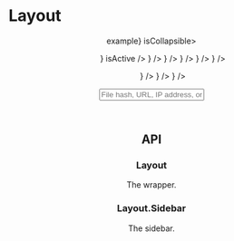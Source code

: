 





<Meta title="Layout" component={Layout} />

# Layout

<Preview withToolbar>
  <Story name="variation 1" parameters={{ decorators: [withKnobs] }}>
    <Layout hasHeader style={{ height: "250px" }}>
        <Header style={{ background: "#7dbcea" }} />
        <Content style={{ background: "#108ee9" }} />
    </Layout>
  </Story>
</Preview>

<Preview withToolbar>
  <Story name="variation 2" parameters={{ decorators: [withKnobs] }}>
    <Layout hasHeader style={{ height: "250px" }}>
        <Header style={{ background: "#7dbcea" }} />
        <Layout hasLeftSidebar>
            <Sidebar />
            <Content style={{ background: "#108ee9" }} />
        </Layout>
    </Layout>
  </Story>
</Preview>

<Preview withToolbar>
  <Story name="variation 2 collapsed" parameters={{ decorators: [withKnobs] }}>
    <Layout hasHeader style={{ height: "250px" }}>
        <Header style={{ background: "#7dbcea" }} />
        <Layout hasLeftSidebar isLeftSidebarCollapsed>
            <Sidebar isCollapsed />
            <Content style={{ background: "#108ee9" }} />
        </Layout>
    </Layout>
  </Story>
</Preview>

<Preview withToolbar>
  <Story name="variation 3" parameters={{ decorators: [withKnobs] }}>
    <Layout hasHeader style={{ height: "250px" }}>
        <Header style={{ background: "#7dbcea" }} />
        <Layout hasRightSidebar>
            <Content style={{ background: "#108ee9" }} />
            <Sidebar position="right" />
        </Layout>
    </Layout>
  </Story>
</Preview>

<Preview withToolbar>
  <Story name="variation 3 collapsed" parameters={{ decorators: [withKnobs] }}>
    <Layout hasHeader style={{ height: "250px" }}>
        <Header style={{ background: "#7dbcea" }} />
        <Layout hasRightSidebar isRightSidebarCollapsed>
            <Content style={{ background: "#108ee9" }} />
            <Sidebar position="right" isCollapsed />
        </Layout>
    </Layout>
  </Story>
</Preview>

<Preview withToolbar>
  <Story name="variation 4" parameters={{ decorators: [withKnobs] }}>
    <Layout hasHeader style={{ height: "250px" }}>
        <Header style={{ background: "#7dbcea" }} />
        <Layout hasLeftSidebar hasRightSidebar>
            <Sidebar />
            <Content style={{ background: "#108ee9" }} />
            <Sidebar position="right" />
        </Layout>
    </Layout>
  </Story>
</Preview>

<Preview withToolbar>
  <Story name="variation 4 collapsed" parameters={{ decorators: [withKnobs] }}>
    <Layout hasHeader style={{ height: "250px" }}>
        <Header style={{ background: "#7dbcea" }} />
        <Layout hasLeftSidebar isLeftSidebarCollapsed hasRightSidebar isRightSidebarCollapsed>
            <Sidebar isCollapsed />
            <Content style={{ background: "#108ee9" }} />
            <Sidebar position="right" isCollapsed />
        </Layout>
    </Layout>
  </Story>
</Preview>

<Preview withToolbar>
  <Story name="variation 5" parameters={{ decorators: [withKnobs] }}>
    <Layout hasLeftSidebar style={{ height: "250px" }}>
        <Sidebar />
        <Layout hasHeader>
            <Header style={{ background: "#7dbcea" }} />
            <Content style={{ background: "#108ee9" }} />
        </Layout>
    </Layout>
  </Story>
</Preview>

<Preview withToolbar>
  <Story name="variation 5 collapsed" parameters={{ decorators: [withKnobs] }}>
    <Layout hasLeftSidebar isLeftSidebarCollapsed style={{ height: "250px" }}>
        <Sidebar isCollapsed />
        <Layout hasHeader>
            <Header style={{ background: "#7dbcea" }} />
            <Content style={{ background: "#108ee9" }} />
        </Layout>
    </Layout>
  </Story>
</Preview>

<Preview withToolbar>
  <Story name="variation 6" parameters={{ decorators: [withKnobs] }}>
    <Layout hasRightSidebar style={{ height: "250px" }}>
        <Sidebar position="right" />
        <Layout hasHeader>
            <Header style={{ background: "#7dbcea" }} />
            <Content style={{ background: "#108ee9" }} />
        </Layout>
    </Layout>
  </Story>
</Preview>

<Preview withToolbar>
  <Story name="variation 6 collapsed" parameters={{ decorators: [withKnobs] }}>
    <Layout hasRightSidebar isRightSidebarCollapsed style={{ height: "250px" }}>
        <Sidebar position="right" isCollapsed />
        <Layout hasHeader>
            <Header style={{ background: "#7dbcea" }} />
            <Content style={{ background: "#108ee9" }} />
        </Layout>
    </Layout>
  </Story>
</Preview>


<Preview withToolbar>
  <Story name="example" parameters={{ decorators: [withKnobs] }}>
    <Layout hasLeftSidebar style={{ height: "100vh" }}>
        <Sidebar header={<div style={{ textAlign: "center"}}>example</div>} isCollapsible>
            <Menu>
                <MenuItem name="Dashboard" icon={<IconDashboard />} isActive />
                <MenuItem name="Upload Artifact" icon={<IconUpload />} />
                <MenuItem name="Artifact Catalog" icon={<IconFolder />} />
                <MenuItem name="Saved Reports" icon={<IconHeart />} />
                <MenuItem name="Tags" icon={<IconTag />} />
                <MenuItem name="Modules" icon={<IconTemplate />} />
            </Menu>
            <Menu title="settings">
                <MenuItem name="Team" icon={<IconPeople />} />
                <MenuItem name="Workspace" icon={<IconBriefcase />} />
                <MenuItem name="Help" icon={<IconHelp />} />
            </Menu>
        </Sidebar>
        <Layout hasHeader>
            <Header>
                <FormItem hasLeftIcon>
                    <IconSearch className="xyz-input__icon xyz-input__icon_left" />
                    <Input required placeholder="File hash, URL, IP address, or Domain" />
                </FormItem>
            </Header>
            <Content />
        </Layout>
    </Layout>
  </Story>
</Preview>


## API

### Layout

The wrapper.

<Props of={Layout} />

### Layout.Sidebar

The sidebar.

<Props of={Sidebar} />